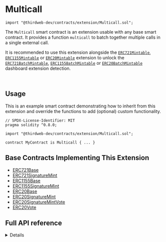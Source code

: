 
# Multicall

```solidity
import "@thirdweb-dev/contracts/extension/Multicall.sol";
```

The `Multicall` smart contract is an extension usable with any base smart contract. It provides a function `multicall` to batch together multiple calls in a single external call.

<Callout title="info" variant="info">

It is recommended to use this extension alongside the [`ERC721Mintable`](/contracts/build/extensions/erc-721/ERC721Mintable), [`ERC1155Mintable`](/contracts/build/extensions/erc-1155/ERC1155Mintable) or [`ERC20Mintable`](/contracts/build/extensions/erc-20/ERC20BatchMintable)
extension to unlock the [`ERC721BatchMintable`](/contracts/build/extensions/erc-721/ERC721BatchMintable), [`ERC1155BatchMintable`](/contracts/build/extensions/erc-1155/ERC1155BatchMintable) or [`ERC20BatchMintable`](/contracts/build/extensions/erc-20/ERC20BatchMintable) dashboard extension detection.

</Callout>

<br />

<GithubButtonLink href="https://github.com/thirdweb-dev/contracts/blob/main/contracts/extension/Multicall.sol" />

## Usage

This is an example smart contract demonstrating how to inherit from this extension and override the functions to add (optional) custom functionality.

```solidity
// SPDX-License-Identifier: MIT
pragma solidity ^0.8.0;

import "@thirdweb-dev/contracts/extension/Multicall.sol";

contract MyContract is Multicall { ... }
```

## Base Contracts Implementing This Extension

- [ERC721Base](/contracts/build/base-contracts/erc-721/base)
- [ERC721SignatureMint](/contracts/build/base-contracts/erc-721/signature-mint)
- [ERC1155Base](/contracts/build/base-contracts/erc-1155/base)
- [ERC1155SignatureMint](/contracts/build/base-contracts/erc-1155/signature-mint)
- [ERC20Base](/contracts/build/base-contracts/erc-20/base)
- [ERC20SignatureMint](/solidity/base-contracts/erc20signaturemint)
- [ERC20SignatureMintVote](/solidity/base-contracts/erc20signaturemintvote)
- [ERC20Vote](/contracts/build/base-contracts/erc-20/base)

## Full API reference

<Details summary="multicall">
<div>

```solidity
function multicall(bytes[] calldata data) external virtual override returns (bytes[] memory results);
```

- Receives and executes a batch of function calls on the contract.
- Parameter `data`: The bytes data that makes up the batch of function calls to execute.
- Return value `results`: The bytes data that makes up the result of the batch of function calls executed.

</div>
</Details>
